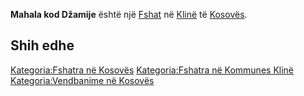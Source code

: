 {{Fshat në Kosovës
 | Emri                = Mahala kod Džamije
| srp_N_name = Mahala kod Džamije
| srp_N_FULL_NAME_RO = Mahala kod Džamije
| srp_N_FULL_NAME_ND_RO = Mahala kod Dzamije
| srp_N_SORT_NAME_RG = MAHALAKODDZAMIJE
| srp_N_FULL_NAME_RG = Mahala kod Džamije
| srp_N_FULL_NAME_ND_RG = Mahala kod Dzamije

 | Emri (Rasa dhanore) = 
 | Figura              = 
 | Shteti              = Kosovo
 | Komuna              = Klinë
 | Kodi postar         = 
 | Sipërfaqja          = 

 | Popullsia           = 

 | Regj. i popullsisë  = 
 | Dend. e popullsisë  = 
 | Faqja zyrtare       = 
 <!--- Koordinatat ----> 
 | Gjerësia            = 42.175
 | Gjatësia            = 21.235556
 | Lartësia            = 
}}
'''Mahala kod Džamije''' është një [[Fshat]] në [[Klinë]] të [[Kosovës]].

<!-- == Gjeografia == -->
<!-- == Historia == -->
<!-- == Demografia == -->
== Shih edhe ==
{{Komuna Klinë}}
{{Kosovo-Administrata-Cung}}

[[Kategoria:Fshatra në Kosovës]]
[[Kategoria:Fshatra në Kommunes Klinë]]
[[Kategoria:Vendbanime në Kosovës]]